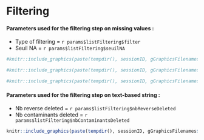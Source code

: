 # Filtering

#### Parameters used for the filtering step on missing values :

* Type of filtering = `r params$listFiltering$filter`
* Seuil NA = `r params$listFiltering$seuilNA`



```r
#knitr::include_graphics(paste(tempdir(), sessionID, gGraphicsFilenames$histoMV_Image_DS_BeforeFiltering, sep="/"))
```

```r
#knitr::include_graphics(paste(tempdir(), sessionID, gGraphicsFilenames$histo_missvalues_per_lines_DS_BeforeFiltering, sep="/"))

```

```r
#knitr::include_graphics(paste(tempdir(), sessionID, gGraphicsFilenames$histo_missvalues_per_lines_per_conditions_DS_BeforeFiltering, sep="/"))
```


#### Parameters used for the filtering step on text-based string :

* Nb reverse deleted = `r params$listFiltering$nbReverseDeleted`
* Nb contaminants deleted = `r params$listFiltering$nbContaminantsDeleted`

```r
knitr::include_graphics(paste(tempdir(), sessionID, gGraphicsFilenames$propContRev, sep="/"))
```

